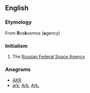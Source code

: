 ==English==

===Etymology===
From '''R'''os'''k'''osmos ('''a'''gency)

===Initialism===
{{en-initialism}}

# The [[w:Russian Federal Space Agency|Russian Federal Space Agency]]

===Anagrams===
* [[AKR#English|AKR]] 
* [[ark#English|ark]], [[Ark#English|Ark]], [[Ark.#English|Ark.]]